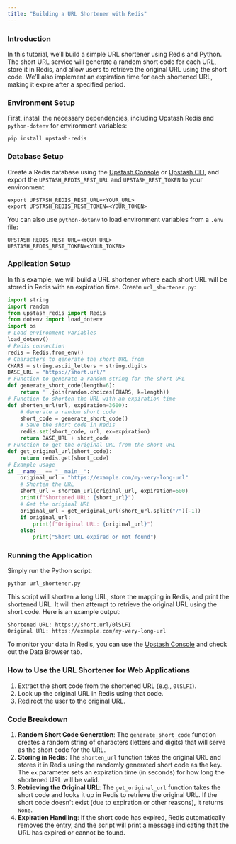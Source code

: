 ```yaml
---
title: "Building a URL Shortener with Redis"
---
```

### Introduction
In this tutorial, we’ll build a simple URL shortener using Redis and Python. The short URL service will generate a random short code for each URL, store it in Redis, and allow users to retrieve the original URL using the short code. We’ll also implement an expiration time for each shortened URL, making it expire after a specified period.
### Environment Setup
First, install the necessary dependencies, including Upstash Redis and `python-dotenv` for environment variables:
```shell
pip install upstash-redis
```
### Database Setup
Create a Redis database using the [Upstash Console](https://console.upstash.com) or [Upstash CLI](https://github.com/upstash/cli), and export the `UPSTASH_REDIS_REST_URL` and `UPSTASH_REST_TOKEN` to your environment:
```shell
export UPSTASH_REDIS_REST_URL=<YOUR_URL>
export UPSTASH_REDIS_REST_TOKEN=<YOUR_TOKEN>
```
You can also use `python-dotenv` to load environment variables from a `.env` file:
```text .env
UPSTASH_REDIS_REST_URL=<YOUR_URL>
UPSTASH_REDIS_REST_TOKEN=<YOUR_TOKEN>
```
### Application Setup
In this example, we will build a URL shortener where each short URL will be stored in Redis with an expiration time.
Create `url_shortener.py`:
```py url_shortener.py
import string
import random
from upstash_redis import Redis
from dotenv import load_dotenv
import os
# Load environment variables
load_dotenv()
# Redis connection
redis = Redis.from_env()
# Characters to generate the short URL from
CHARS = string.ascii_letters + string.digits
BASE_URL = "https://short.url/"
# Function to generate a random string for the short URL
def generate_short_code(length=6):
    return ''.join(random.choices(CHARS, k=length))
# Function to shorten the URL with an expiration time
def shorten_url(url, expiration=3600):
    # Generate a random short code
    short_code = generate_short_code()
    # Save the short code in Redis
    redis.set(short_code, url, ex=expiration)
    return BASE_URL + short_code
# Function to get the original URL from the short URL
def get_original_url(short_code):
    return redis.get(short_code)
# Example usage
if __name__ == "__main__":
    original_url = "https://example.com/my-very-long-url"
    # Shorten the URL
    short_url = shorten_url(original_url, expiration=600)
    print(f"Shortened URL: {short_url}")
    # Get the original URL
    original_url = get_original_url(short_url.split("/")[-1])
    if original_url:
        print(f"Original URL: {original_url}")
    else:
        print("Short URL expired or not found")
```
### Running the Application
Simply run the Python script:
```shell
python url_shortener.py
```
This script will shorten a long URL, store the mapping in Redis, and print the shortened URL. It will then attempt to retrieve the original URL using the short code.
Here is an example output:
```shell
Shortened URL: https://short.url/0lSLFI
Original URL: https://example.com/my-very-long-url
```
To monitor your data in Redis, you can use the [Upstash Console](https://console.upstash.com) and check out the Data Browser tab.
### How to Use the URL Shortener for Web Applications
1.	Extract the short code from the shortened URL (e.g., `0lSLFI`).
2.	Look up the original URL in Redis using that code.
3.	Redirect the user to the original URL.
### Code Breakdown
1. **Random Short Code Generation**: The `generate_short_code` function creates a random string of characters (letters and digits) that will serve as the short code for the URL.
2. **Storing in Redis**: The `shorten_url` function takes the original URL and stores it in Redis using the randomly generated short code as the key. The `ex` parameter sets an expiration time (in seconds) for how long the shortened URL will be valid.
3. **Retrieving the Original URL**: The `get_original_url` function takes the short code and looks it up in Redis to retrieve the original URL. If the short code doesn't exist (due to expiration or other reasons), it returns `None`.
4. **Expiration Handling**: If the short code has expired, Redis automatically removes the entry, and the script will print a message indicating that the URL has expired or cannot be found.